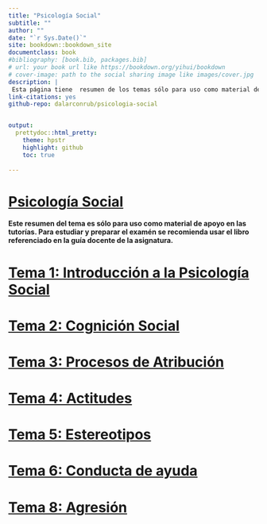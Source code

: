 ```yaml
--- 
title: "Psicología Social"
subtitle: ""
author: ""
date: "`r Sys.Date()`"
site: bookdown::bookdown_site
documentclass: book
#bibliography: [book.bib, packages.bib]
# url: your book url like https://bookdown.org/yihui/bookdown
# cover-image: path to the social sharing image like images/cover.jpg
description: |
 Esta página tiene  resumen de los temas sólo para uso como material de apoyo en las tutorías. Para estudiar y preparar el examén  se recomienda usar el libro referenciado en la guía de la asignatura.
link-citations: yes
github-repo: dalarconrub/psicologia-social


output:
  prettydoc::html_pretty:
    theme: hpstr
    highlight: github
    toc: true
   
---
```



# [Psicología Social](https://dalarconrub.github.io/psicologia-social/)

**Este resumen del tema es sólo para uso como material de apoyo en las tutorías. Para estudiar y preparar el examén  se recomienda usar el libro referenciado en la guía docente de la asignatura.**



# [Tema 1: Introducción a la Psicología Social](https://dalarconrub.github.io/psicologia-social-tema-1/)

# [Tema 2: Cognición Social](https://dalarconrub.github.io/psicologia-social-tema-2/)

# [Tema 3: Procesos de Atribución](https://dalarconrub.github.io/psicologia-social-tema-3/)

# [Tema 4: Actitudes](https://dalarconrub.github.io/psicologia-social-tema-4/)

# [Tema 5: Estereotipos](https://dalarconrub.github.io/psicologia-social-tema-5/)

# [Tema 6: Conducta de ayuda](https://dalarconrub.github.io/psicologia-social-tema-6/)

# [Tema 8: Agresión](https://dalarconrub.github.io/psicologia-social-tema-8/)